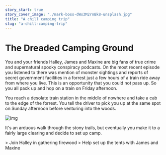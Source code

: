 ```yaml
---
story_start: true
story_cover_image: "./mark-boss-dWs3M2rnBk8-unsplash.jpg"
title: "A chill camping trip"
slug: "a-chill-camping-trip"
---
```


# The Dreaded Camping Ground

You and your friends Halley, James and Maxine are big fans of true crime and supernatural spooky conspiracy podcasts. On the most recent episode you listened to there was mention of monster sightings and reports of secret government facilities in a forrest just a few hours of a train ride away from where you live. This is an opportunity that you could not pass up. So you all pack up and hop on a train on Friday afternoon.

You reach a desolate train station in the middle of nowhere and take a cab to the edge of the forrest. You tell the driver to pick you up at the same spot on Sunday afternoon before venturing into the woods.

![img](./tim-mossholder-9UjEyzA6pP4-unsplash.jpg)

It's an arduous walk through the stony trails, but eventually you make it to a fairly large clearing and decide to set up camp.

<Link to="../gathering-firewood">> Join Halley in gathering firewood</Link>

<Link to="../set-up-tents">> Help set up the tents with James and Maxine</Link>
